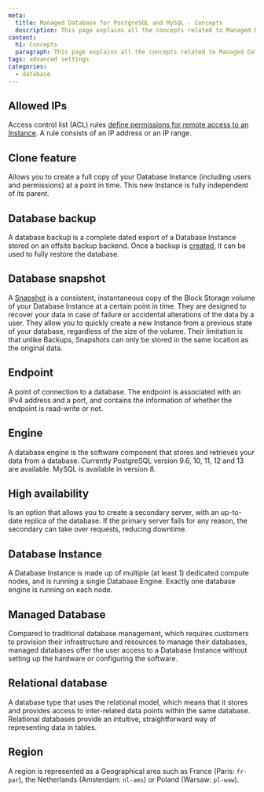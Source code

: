 ```yaml
---
meta:
  title: Managed Database for PostgreSQL and MySQL - Concepts
  description: This page explains all the concepts related to Managed Database for PostgreSQL and MySQL.
content:
  h1: Concepts
  paragraph: This page explains all the concepts related to Managed Database for PostgreSQL and MySQL.
tags: advanced settings
categories:
  - database
---
```


<Concept opened>

## Allowed IPs

Access control list (ACL) rules [define permissions for remote access to an Instance](/managed-databases/postgresql-and-mysql/how-to/manage-allowed-ip-addresses/). A rule consists of an IP address or an IP range.

</Concept>

<Concept opened>

## Clone feature

Allows you to create a full copy of your Database Instance (including users and permissions) at a point in time. This new Instance is fully independent of its parent.

</Concept>

<Concept opened>

## Database backup

A database backup is a complete dated export of a Database Instance stored on an offsite backup backend. Once a backup is [created](/managed-databases/postgresql-and-mysql/how-to/manage-manual-backups/), it can be used to fully restore the database.

</Concept>

<Concept opened>

## Database snapshot

A [Snapshot](/managed-databases/postgresql-and-mysql/how-to/manage-snapshots/) is a consistent, instantaneous copy of the Block Storage volume of your Database Instance at a certain point in time. They are designed to recover your data in case of failure or accidental alterations of the data by a user. They allow you to quickly create a new Instance from a previous state of your database, regardless of the size of the volume. Their limitation is that unlike Backups, Snapshots can only be stored in the same location as the original data.

</Concept>

<Concept>

## Endpoint

A point of connection to a database. The endpoint is associated with an IPv4 address and a port, and contains the information of whether the endpoint is read-write or not.

</Concept>

<Concept>

## Engine

A database engine is the software component that stores and retrieves your data from a database. Currently PostgreSQL version 9.6, 10, 11, 12 and 13 are available. MySQL is available in version 8.

</Concept>

<Concept>

## High availability

Is an option that allows you to create a secondary server, with an up-to-date replica of the database. If the primary server fails for any reason, the secondary can take over requests, reducing downtime.

</Concept>

<Concept>

## Database Instance

A Database Instance is made up of multiple (at least 1) dedicated compute nodes, and is running a single Database Engine. Exactly one database engine is running on each node.

</Concept>

<Concept>

## Managed Database

Compared to traditional database management, which requires customers to provision their infrastructure and resources to manage their databases, managed databases offer the user access to a Database Instance without setting up the hardware or configuring the software.

</Concept>

<Concept>

## Relational database

A database type that uses the relational model, which means that it stores and provides access to inter-related data points within the same database. Relational databases provide an intuitive, straightforward way of representing data in tables.

</Concept>

<Concept>

## Region

A region is represented as a Geographical area such as France (Paris: `fr-par`), the Netherlands (Amsterdam: `nl-ams`) or Poland (Warsaw: `pl-waw`).

</Concept>
